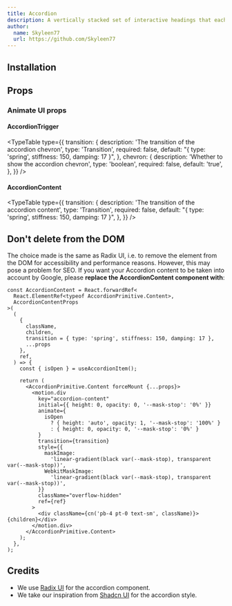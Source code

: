 ```yaml
---
title: Accordion
description: A vertically stacked set of interactive headings that each reveal an associated section of content.
author:
  name: Skyleen77
  url: https://github.com/Skyleen77
---
```


<ComponentPreview name="radix-accordion-demo" />

## Installation

<ComponentInstallation name="radix-accordion" />

## Props

<div className="flex flex-row gap-x-3">
  <ExternalLink
    href="https://www.radix-ui.com/primitives/docs/components/accordion"
    text="Docs"
  />
  <ExternalLink
    href="https://www.radix-ui.com/primitives/docs/components/accordion#api-reference"
    text="API Reference"
  />
</div>

### Animate UI props

#### AccordionTrigger

<TypeTable
  type={{
    transition: {
      description: 'The transition of the accordion chevron',
      type: 'Transition',
      required: false,
      default: "{ type: 'spring', stiffness: 150, damping: 17 }",
    },
    chevron: {
      description: 'Whether to show the accordion chevron',
      type: 'boolean',
      required: false,
      default: 'true',
    },
  }}
/>

#### AccordionContent

<TypeTable
  type={{
    transition: {
      description: 'The transition of the accordion content',
      type: 'Transition',
      required: false,
      default: "{ type: 'spring', stiffness: 150, damping: 17 }",
    },
  }}
/>

## Don't delete from the DOM

The choice made is the same as Radix UI, i.e. to remove the element from the DOM for accessibility and performance reasons. However, this may pose a problem for SEO. If you want your Accordion content to be taken into account by Google, please **replace the AccordionContent component with**:

```tsx title="components/animate-ui/radix-accordion.tsx"
const AccordionContent = React.forwardRef<
  React.ElementRef<typeof AccordionPrimitive.Content>,
  AccordionContentProps
>(
  (
    {
      className,
      children,
      transition = { type: 'spring', stiffness: 150, damping: 17 },
      ...props
    },
    ref,
  ) => {
    const { isOpen } = useAccordionItem();

    return (
      <AccordionPrimitive.Content forceMount {...props}>
        <motion.div
          key="accordion-content"
          initial={{ height: 0, opacity: 0, '--mask-stop': '0%' }}
          animate={
            isOpen
              ? { height: 'auto', opacity: 1, '--mask-stop': '100%' }
              : { height: 0, opacity: 0, '--mask-stop': '0%' }
          }
          transition={transition}
          style={{
            maskImage:
              'linear-gradient(black var(--mask-stop), transparent var(--mask-stop))',
            WebkitMaskImage:
              'linear-gradient(black var(--mask-stop), transparent var(--mask-stop))',
          }}
          className="overflow-hidden"
          ref={ref}
        >
          <div className={cn('pb-4 pt-0 text-sm', className)}>{children}</div>
        </motion.div>
      </AccordionPrimitive.Content>
    );
  },
);
```

## Credits

- We use [Radix UI](https://www.radix-ui.com/primitives/docs/components/accordion) for the accordion component.
- We take our inspiration from [Shadcn UI](https://ui.shadcn.com/docs/components/accordion) for the accordion style.
